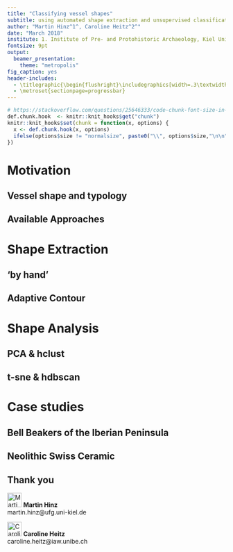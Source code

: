 ```yaml
---
title: "Classifying vessel shapes"
subtitle: using automated shape extraction and unsupervised classification
author: "Martin Hinz^1^, Caroline Heitz^2^"
date: "March 2018"
institute: 1. Institute of Pre- and Protohistoric Archaeology, Kiel University; 2. Institut für Archäologische Wissenschaften, Bern University
fontsize: 9pt
output:
  beamer_presentation:
    theme: "metropolis"
fig_caption: yes
header-includes:
  - \titlegraphic{\begin{flushright}\includegraphics[width=.3\textwidth]{../images/logos/isaak_with_text.png}\end{flushright}\hfill}
  - \metroset{sectionpage=progressbar}
---
```


```r
# https://stackoverflow.com/questions/25646333/code-chunk-font-size-in-rmarkdown-with-knitr-and-latex
def.chunk.hook  <- knitr::knit_hooks$get("chunk")
knitr::knit_hooks$set(chunk = function(x, options) {
  x <- def.chunk.hook(x, options)
  ifelse(options$size != "normalsize", paste0("\\", options$size,"\n\n", x, "\n\n \\normalsize"), x)
})
```

# Motivation

## Vessel shape and typology

## Available Approaches

# Shape Extraction

## 'by hand'

## Adaptive Contour

# Shape Analysis

## PCA & hclust

## t-sne & hdbscan

# Case studies

## Bell Beakers of the Iberian Peninsula

## Neolithic Swiss Ceramic

## Thank you
![Martin](../images/martin.png){ width=33px }
**Martin Hinz**              
martin.hinz@ufg.uni-kiel.de

![Caroline](../images/CarolineHeitz.jpg){ width=33px }
**Caroline Heitz**                   
caroline.heitz@iaw.unibe.ch  

